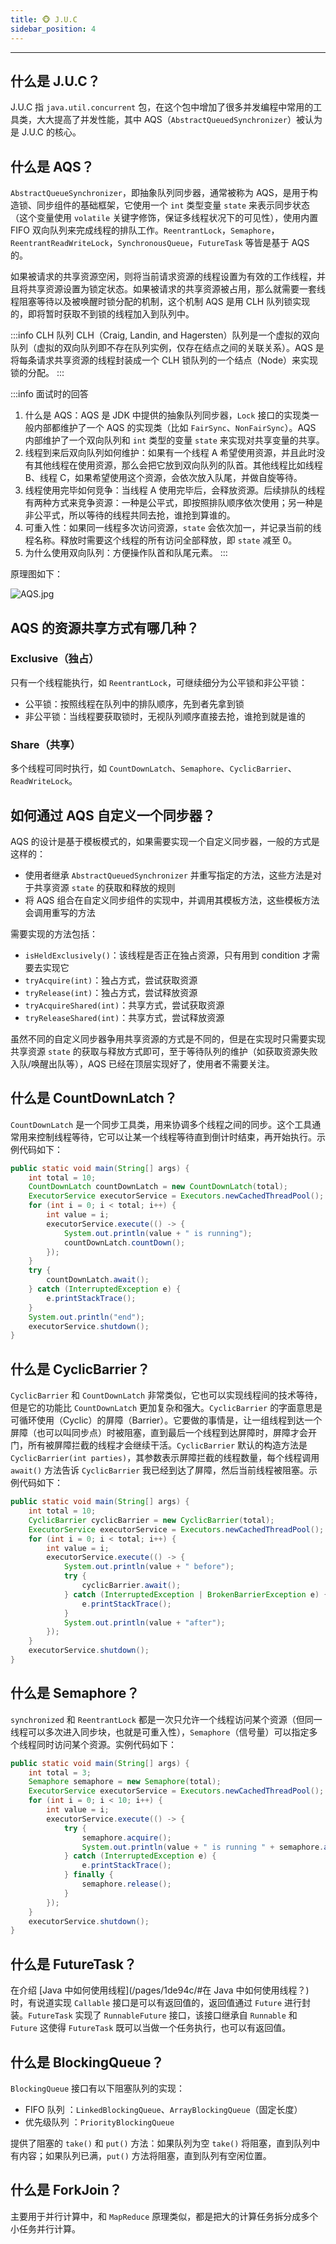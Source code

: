 ```yaml
---
title: 🐵 J.U.C
sidebar_position: 4
---
```


----

## 什么是 J.U.C？

J.U.C 指 `java.util.concurrent` 包，在这个包中增加了很多并发编程中常用的工具类，大大提高了并发性能，其中 AQS（`AbstractQueuedSynchronizer`）被认为是 J.U.C 的核心。

## 什么是 AQS？

`AbstractQueueSynchronizer`，即抽象队列同步器，通常被称为 AQS，是用于构造锁、同步组件的基础框架，它使用一个 `int` 类型变量 `state` 来表示同步状态（这个变量使用 `volatile` 关键字修饰，保证多线程状况下的可见性），使用内置 FIFO 双向队列来完成线程的排队工作。`ReentrantLock`，`Semaphore`， `ReentrantReadWriteLock`，`SynchronousQueue`，`FutureTask` 等皆是基于 AQS 的。

如果被请求的共享资源空闲，则将当前请求资源的线程设置为有效的工作线程，并且将共享资源设置为锁定状态。如果被请求的共享资源被占用，那么就需要一套线程阻塞等待以及被唤醒时锁分配的机制，这个机制 AQS 是用 CLH 队列锁实现的，即将暂时获取不到锁的线程加入到队列中。

:::info CLH 队列
CLH（Craig, Landin, and Hagersten）队列是一个虚拟的双向队列（虚拟的双向队列即不存在队列实例，仅存在结点之间的关联关系）。AQS 是将每条请求共享资源的线程封装成一个 CLH 锁队列的一个结点（Node）来实现锁的分配。
:::

:::info 面试时的回答
1. 什么是 AQS：AQS 是 JDK 中提供的抽象队列同步器，`Lock` 接口的实现类一般内部都维护了一个 AQS 的实现类（比如 `FairSync`、`NonFairSync`）。AQS 内部维护了一个双向队列和 `int` 类型的变量 `state` 来实现对共享变量的共享。
2. 线程到来后双向队列如何维护：如果有一个线程 A 希望使用资源，并且此时没有其他线程在使用资源，那么会把它放到双向队列的队首。其他线程比如线程 B、线程 C，如果希望使用这个资源，会依次放入队尾，并做自旋等待。
3. 线程使用完毕如何竞争：当线程 A 使用完毕后，会释放资源。后续排队的线程有两种方式来竞争资源：一种是公平式，即按照排队顺序依次使用；另一种是非公平式，所以等待的线程共同去抢，谁抢到算谁的。
4. 可重入性：如果同一线程多次访问资源，`state` 会依次加一，并记录当前的线程名称。释放时需要这个线程的所有访问全部释放，即 `state` 减至 0。
5. 为什么使用双向队列：方便操作队首和队尾元素。
:::

原理图如下：

![AQS.jpg](https://i.loli.net/2021/07/30/WFibfJ3TLQ7v6q9.png)

## AQS 的资源共享方式有哪几种？

### Exclusive（独占）

只有一个线程能执行，如 `ReentrantLock`，可继续细分为公平锁和非公平锁：
- 公平锁：按照线程在队列中的排队顺序，先到者先拿到锁
- 非公平锁：当线程要获取锁时，无视队列顺序直接去抢，谁抢到就是谁的

### Share（共享）

多个线程可同时执行，如 `CountDownLatch`、`Semaphore`、`CyclicBarrier`、`ReadWriteLock`。

## 如何通过 AQS 自定义一个同步器？

AQS 的设计是基于模板模式的，如果需要实现一个自定义同步器，一般的方式是这样的：

- 使用者继承 `AbstractQueuedSynchronizer` 并重写指定的方法，这些方法是对于共享资源 `state` 的获取和释放的规则
- 将 AQS 组合在自定义同步组件的实现中，并调用其模板方法，这些模板方法会调用重写的方法

需要实现的方法包括：

- `isHeldExclusively()`：该线程是否正在独占资源，只有用到 condition 才需要去实现它
- `tryAcquire(int)`：独占方式，尝试获取资源
- `tryRelease(int)`：独占方式，尝试释放资源
- `tryAcquireShared(int)`：共享方式，尝试获取资源
- `tryReleaseShared(int)`：共享方式，尝试释放资源

虽然不同的自定义同步器争用共享资源的方式是不同的，但是在实现时只需要实现共享资源 `state` 的获取与释放方式即可，至于等待队列的维护（如获取资源失败入队/唤醒出队等），AQS 已经在顶层实现好了，使用者不需要关注。

## 什么是 CountDownLatch？

`CountDownLatch` 是一个同步工具类，用来协调多个线程之间的同步。这个工具通常用来控制线程等待，它可以让某一个线程等待直到倒计时结束，再开始执行。示例代码如下：

```java
public static void main(String[] args) {
    int total = 10;
    CountDownLatch countDownLatch = new CountDownLatch(total);
    ExecutorService executorService = Executors.newCachedThreadPool();
    for (int i = 0; i < total; i++) {
        int value = i;
        executorService.execute(() -> {
            System.out.println(value + " is running");
            countDownLatch.countDown();
        });
    }
    try {
        countDownLatch.await();
    } catch (InterruptedException e) {
        e.printStackTrace();
    }
    System.out.println("end");
    executorService.shutdown();
}
```

## 什么是 CyclicBarrier？

`CyclicBarrier` 和 `CountDownLatch` 非常类似，它也可以实现线程间的技术等待，但是它的功能比 `CountDownLatch` 更加复杂和强大。`CyclicBarrier` 的字面意思是可循环使用（Cyclic）的屏障（Barrier）。它要做的事情是，让一组线程到达一个屏障（也可以叫同步点）时被阻塞，直到最后一个线程到达屏障时，屏障才会开门，所有被屏障拦截的线程才会继续干活。`CyclicBarrier` 默认的构造方法是 `CyclicBarrier(int parties)`，其参数表示屏障拦截的线程数量，每个线程调用 `await()` 方法告诉 `CyclicBarrier` 我已经到达了屏障，然后当前线程被阻塞。示例代码如下：

```java
public static void main(String[] args) {
    int total = 10;
    CyclicBarrier cyclicBarrier = new CyclicBarrier(total);
    ExecutorService executorService = Executors.newCachedThreadPool();
    for (int i = 0; i < total; i++) {
        int value = i;
        executorService.execute(() -> {
            System.out.println(value + " before");
            try {
                cyclicBarrier.await();
            } catch (InterruptedException | BrokenBarrierException e) {
                e.printStackTrace();
            }
            System.out.println(value + "after");
        });
    }
    executorService.shutdown();
}
```

## 什么是 Semaphore？

`synchronized` 和 `ReentrantLock` 都是一次只允许一个线程访问某个资源（但同一线程可以多次进入同步块，也就是可重入性），`Semaphore`（信号量）可以指定多个线程同时访问某个资源。实例代码如下：

```java
public static void main(String[] args) {
    int total = 3;
    Semaphore semaphore = new Semaphore(total);
    ExecutorService executorService = Executors.newCachedThreadPool();
    for (int i = 0; i < 10; i++) {
        int value = i;
        executorService.execute(() -> {
            try {
                semaphore.acquire();
                System.out.println(value + " is running " + semaphore.availablePermits());
            } catch (InterruptedException e) {
                e.printStackTrace();
            } finally {
                semaphore.release();
            }
        });
    }
    executorService.shutdown();
}
```

## 什么是 FutureTask？

在介绍 [Java 中如何使用线程](/pages/1de94c/#在 Java 中如何使用线程？)时，有说道实现 `Callable` 接口是可以有返回值的，返回值通过 `Future` 进行封装。`FutureTask` 实现了 `RunnableFuture` 接口，该接口继承自 `Runnable` 和 `Future` 这使得 `FutureTask` 既可以当做一个任务执行，也可以有返回值。

## 什么是 BlockingQueue？

`BlockingQueue` 接口有以下阻塞队列的实现：

- FIFO 队列 ：`LinkedBlockingQueue`、`ArrayBlockingQueue`（固定长度）
- 优先级队列 ：`PriorityBlockingQueue`

提供了阻塞的 `take()` 和 `put()` 方法：如果队列为空 `take()` 将阻塞，直到队列中有内容；如果队列已满，`put()` 方法将阻塞，直到队列有空闲位置。

## 什么是 ForkJoin？

主要用于并行计算中，和 `MapReduce` 原理类似，都是把大的计算任务拆分成多个小任务并行计算。
